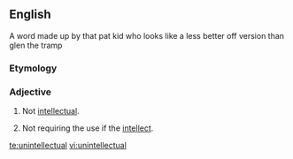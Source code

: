 ==English==
A word made up by that pat kid who looks like a less better off version than glen the tramp

===Etymology===
{{prefix|un|intellectual}}

===Adjective===
{{en-adj}}

# {{context|of a person}} Not [[intellectual]].
# {{context|of a task}} Not requiring the use if the [[intellect]].

[[te:unintellectual]]
[[vi:unintellectual]]